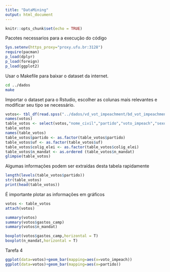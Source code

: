 ```yaml
---
title: "DataMining"
output: html_document
---
```


```r
knitr::opts_chunk$set(echo = TRUE)
```
Pacotes necessarios para a execução do código
```r
Sys.setenv(https_proxy="proxy.ufu.br:3128")
require(pacman)
p_load(dplyr)
p_load(foreign)
p_load(ggplot2)
```
Usar o Makefile para baixar o dataset da internet.

```bash
cd ../dados
make
```
Importar o dataset para o Rstudio, escolher as colunas mais relevantes e modificar seu tipo se necessário.

```r
votos<- tbl_df(read.spss("../dados/vd_vot_impeachment/bd_vot_impeachment.sav"))
names(votos)
table_votos <- select(votos,"nome_civil","partido","voto_impeach","sexo","uf","colig_elei","n_mandat","gastos_camp")
table_votos
names(table_votos)
table_votos$partido <- as.factor(table_votos$partido)
table_votos$uf <- as.factor(table_votos$uf)
table_votos$colig_elei <- as.factor(table_votos$colig_elei)
table_votos$n_mandat <- as.ordered (table_votos$n_mandat)
glimpse(table_votos)
```

Algumas informações podem ser extraídas desta tabela rapidamente
```r
length(levels(table_votos$partido))
str(table_votos)
print(head(table_votos))
```

É importante plotar as informações em gráficos
```r
votos <- table_votos
attach(votos)

summary(votos)
summary(votos$gastos_camp)
summary(votos$n_mandat)

boxplot(votos$gastos_camp,horizontal = T)
boxplot(n_mandat,horizontal = T)

```

Tarefa 4
```r
ggplot(data=votos)+geom_bar(mapping=aes(x=voto_impeach))
ggplot(data=votos)+geom_bar(mapping=aes(x=partido))

```








